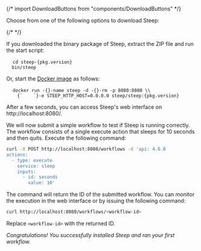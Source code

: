 {/* import DownloadButtons from "components/DownloadButtons" */}

Choose from one of the following options to download Steep:

{/* <DownloadButtons /> */}

If you downloaded the binary package of Steep, extract the ZIP file and run the
start script:

<pre>
  <code className="hljs language-bash"><span className="hljs-built_in">cd</span> steep-{pkg.version}
  bin/steep</code>
</pre>

Or, start the [Docker image](https://hub.docker.com/orgs/steep/steep) as
follows:

<pre>
  <code className="hljs language-bash">docker run -{}-name steep -d -{}-rm -p 8080:8080 \\
    {`    `}-e STEEP_HTTP_HOST=0.0.0.0 steep/steep:{pkg.version}</code>
</pre>

After a few seconds, you can access Steep's web interface on
http://localhost:8080/.

We will now submit a simple workflow to test if Steep is running correctly. The
workflow consists of a single execute action that sleeps for 10 seconds and
then quits. Execute the following command:

```bash
curl -X POST http://localhost:8080/workflows -d 'api: 4.6.0
actions:
  - type: execute
    service: sleep
    inputs:
      - id: seconds
        value: 10'
```

The command will return the ID of the submitted workflow. You can monitor the
execution in the web interface or by issuing the following command:

```bash
curl http://localhost:8080/workflows/<workflow-id>
```

Replace `<workflow-id>` with the returned ID.

*Congratulations! You successfully installed Steep and ran your first workflow.*

